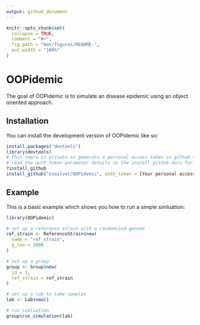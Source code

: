 ```yaml
---
output: github_document
---
```


<!-- README.md is generated from README.Rmd. Please edit that file -->

```r
knitr::opts_chunk$set(
  collapse = TRUE,
  comment = "#>",
  fig.path = "man/figures/README-",
  out.width = "100%"
)
```

# OOPidemic

<!-- badges: start -->
<!-- badges: end -->

The goal of OOPidemic is to simulate an disease epidemic using an object oriented approach.

## Installation

You can install the development version of OOPidemic like so:

``` r
install.packages("devtools")
library(devtools)
# This repro is private so generate a personal access token in github to allow you to install it
# read the auth_token parameter details in the install_github docs for more details
?install_github 
install_github("snailvet/OOPidemic", auth_token = [Your personal access token])
```

## Example

This is a basic example which shows you how to run a simple simluation:

```r
library(OOPidemic)

# set up a reference strain with a randomised genome
ref_strain <- ReferenceStrain$new(
  name = "ref_strain",
  g_len = 1000
)

# set up a group 
group <- Group$new(
  id = 1,
  ref_strain = ref_strain
)

# set up a lab to take samples 
lab <- Lab$new()

# run simluation
group$run_simulation(lab)
```

